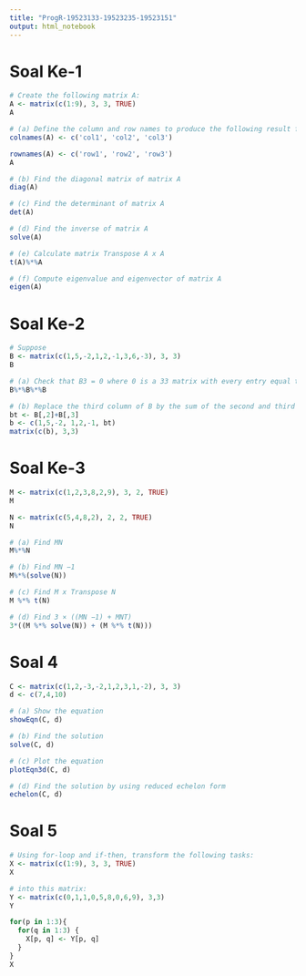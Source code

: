 ```yaml
---
title: "ProgR-19523133-19523235-19523151"
output: html_notebook
---
```


# Soal Ke-1
```r
# Create the following matrix A:
A <- matrix(c(1:9), 3, 3, TRUE)
A
```
```r
# (a) Define the column and row names to produce the following result for matrix A:
colnames(A) <- c('col1', 'col2', 'col3')
```
```r
rownames(A) <- c('row1', 'row2', 'row3')
A
```
```r
# (b) Find the diagonal matrix of matrix A
diag(A)
```
```r
# (c) Find the determinant of matrix A
det(A)
```
```r
# (d) Find the inverse of matrix A
solve(A)
```
```r
# (e) Calculate matrix Transpose A x A
t(A)%*%A
```
```r
# (f) Compute eigenvalue and eigenvector of matrix A
eigen(A)
```


# Soal Ke-2
```r
# Suppose
B <- matrix(c(1,5,-2,1,2,-1,3,6,-3), 3, 3)
B
```
```r
# (a) Check that B3 = 0 where 0 is a 33 matrix with every entry equal to 0
B%*%B%*%B
```
```r
# (b) Replace the third column of B by the sum of the second and third columns
bt <- B[,2]+B[,3]
b <- c(1,5,-2, 1,2,-1, bt)
matrix(c(b), 3,3)
```


# Soal Ke-3
```r
M <- matrix(c(1,2,3,8,2,9), 3, 2, TRUE)
M
```
```r
N <- matrix(c(5,4,8,2), 2, 2, TRUE)
N
```
```r
# (a) Find MN
M%*%N
```
```r
# (b) Find MN −1
M%*%(solve(N))
```
```r
# (c) Find M x Transpose N
M %*% t(N)
```
```r
# (d) Find 3 × ((MN −1) + MNT)
3*((M %*% solve(N)) + (M %*% t(N)))
```


# Soal 4
```r
C <- matrix(c(1,2,-3,-2,1,2,3,1,-2), 3, 3)
d <- c(7,4,10)

# (a) Show the equation
showEqn(C, d)
```
```r
# (b) Find the solution
solve(C, d)
```
```r
# (c) Plot the equation
plotEqn3d(C, d)
```
```r
# (d) Find the solution by using reduced echelon form
echelon(C, d)
```


# Soal 5
```r
# Using for-loop and if-then, transform the following tasks:
X <- matrix(c(1:9), 3, 3, TRUE)
X
```
```r
# into this matrix:
Y <- matrix(c(0,1,1,0,5,8,0,6,9), 3,3)
Y
```
```r
for(p in 1:3){
  for(q in 1:3) {
    X[p, q] <- Y[p, q]
  }
}
X
```

